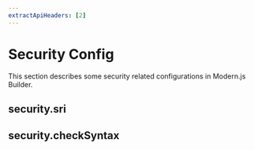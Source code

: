 ```yaml
---
extractApiHeaders: [2]
---
```


# Security Config


<BuilderRebrandTip />

This section describes some security related configurations in Modern.js Builder.

## security.sri


<Sri />

## security.checkSyntax


<CheckSyntax />
